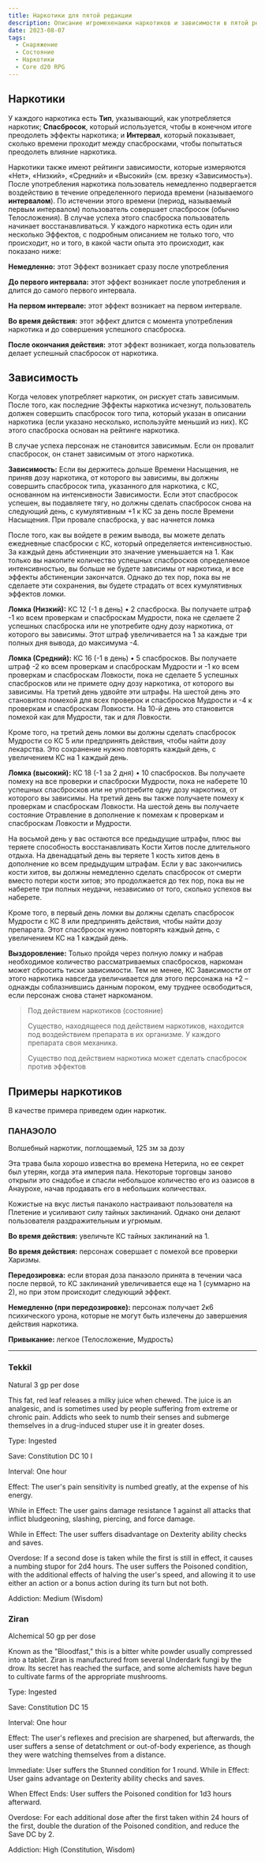 ```yaml
---
title: Наркотики для пятой редакции
description: Описание игромехенаики наркотиков и зависимости в пятой редакции D&D
date: 2023-08-07
tags:
  - Снаряжение
  - Состояние
  - Наркотики
  - Core d20 RPG
---
```


## Наркотики

У каждого наркотика есть **Тип**, указывающий, как употребляется наркотик; **Спасбросок**, который используется, чтобы в конечном итоге преодолеть эффекты наркотика; и **Интервал**, который показывает, сколько времени проходит между спасбросками, чтобы попытаться преодолеть влияние наркотика.

Наркотики также имеют рейтинги зависимости, которые измеряются «Нет», «Низкий», «Средний» и «Высокий» (см. врезку «Зависимость»). После употребления наркотика пользователь немедленно подвергается воздействию в течение определенного периода времени (называемого **интервалом**). По истечении этого времени (период, называемый первым интервалом) пользователь совершает спасбросок (обычно Телосложения). В случае успеха этого спасброска пользователь начинает восстанавливаться. У каждого наркотика есть один или несколько Эффектов, с подробным описанием не только того, что происходит, но и того, в какой части опыта это происходит, как показано ниже:

**Немедленно:** этот Эффект возникает сразу после употребления

**До первого интервала:** этот эффект возникает после употребления и длится до самого первого интервала.

**На первом интервале:** этот эффект возникает на первом интервале.

**Во время действия:** этот эффект длится с момента употребления наркотика и до совершения успешного спасброска.

**После окончания действия:** этот эффект возникает, когда пользователь делает успешный спасбросок от наркотика.

## Зависимость

Когда человек употребляет наркотик, он рискует стать зависимым. После того, как последние Эффекты наркотика исчезнут, пользователь должен совершить спасбросок того типа, который указан в описании наркотика (если указано несколько, используйте меньший из них). КС этого спасброска основан на рейтинге наркотика.

В случае успеха персонаж не становится зависимым. Если он провалит спасбросок, он станет зависимым от этого наркотика.

**Зависимость:** Если вы держитесь дольше Времени Насыщения, не приняв дозу наркотика, от которого вы зависимы, вы должны совершить спасбросок типа, указанного для наркотика, с КС, основанном на интенсивности Зависимости. Если этот спасбросок успешен, вы подавляете тягу, но должны сделать спасбросок снова на следующий день, с кумулятивным +1 к КС за день после Времени Насыщения. При провале спасброска, у вас начнется ломка

После того, как вы войдете в режим вывода, вы можете делать ежедневные спасброски с КС, который определяется интенсивностью. За каждый день абстиненции это значение уменьшается на 1. Как только вы накопите количество успешных спасбросков определяемое интенсивностью, вы больше не будете зависимы от наркотика, и все эффекты абстиненции закончатся. Однако до тех пор, пока вы не сделаете эти сохранения, вы будете страдать от всех кумулятивных эффектов ломки.

**Ломка (Низкий):** КС 12 (-1 в день) • 2 спасброска. Вы получаете штраф -1 ко всем проверкам и спасброскам Мудрости, пока не сделаете 2 успешных спасброска или не употребите одну дозу наркотика, от которого вы зависимы. Этот штраф увеличивается на 1 за каждые три полных дня вывода, до максимума -4.

**Ломка (Средний):** КС 16 (-1 в день) • 5 спасбросков. Вы получаете штраф -2 ко всем проверкам и спасброскам Мудрости и -1 ко всем проверкам и спасброскам Ловкости, пока не сделаете 5 успешных спасбросков или не примете одну дозу наркотика, от которого вы зависимы. На третий день удвойте эти штрафы. На шестой день это становится помехой для всех проверок и спасбросков Мудрости и -4 к проверкам и спасброскам Ловкости. На 10-й день это становится помехой как для Мудрости, так и для Ловкости.

Кроме того, на третий день ломки вы должны сделать спасбросок Мудрости со КС 5 или предпринять действия, чтобы найти дозу лекарства. Это сохранение нужно повторять каждый день, с увеличением КС на 1 каждый день.

**Ломка (высокий):** КС 18 (-1 за 2 дня) • 10 спасбросков. Вы получаете помеху на все проверки и спасброски Мудрости, пока не наберете 10 успешных спасбросков или не употребите одну дозу наркотика, от которого вы зависимы. На третий день вы также получаете помеху к проверкам и спасброскам Ловкости. На шестой день вы получаете состояние Отравление в дополнение к помехам к проверкам и спасброскам Ловкости и Мудрости.

На восьмой день у вас остаются все предыдущие штрафы, плюс вы теряете способность восстанавливать Кости Хитов после длительного отдыха. На двенадцатый день вы теряете 1 кость хитов день в дополнение ко всем предыдущим штрафам. Если у вас закончились кости хитов, вы должны немедленно сделать спасбросок от смерти вместо потери кости хитов; это продолжается до тех пор, пока вы не наберете три полных неудачи, независимо от того, сколько успехов вы наберете.

Кроме того, в первый день ломки вы должны сделать спасбросок Мудрости с КС 8 или предпринять действия, чтобы найти дозу препарата. Этот спасбросок нужно повторять каждый день, с увеличением КС на 1 каждый день.

**Выздоровление:** Только пройдя через полную ломку и набрав необходимое количество рассматриваемых спасбросков, наркоман может сбросить тиски зависимости. Тем не менее, КС Зависимости от этого наркотика навсегда увеличивается для этого персонажа на +2 – однажды соблазнившись данным пороком, ему труднее освободиться, если персонаж снова станет наркоманом.

> Под действием наркотиков (состояние)
>
> Существо, находящееся под действием наркотиков, находится под воздействием препарата в их организме. У каждого препарата своя механика.
>
> Существо под действием наркотика может сделать спасбросок против эффектов

## Примеры наркотиков

В качестве примера приведем один наркотик.

### ПАНАЭОЛО

Волшебный наркотик, поглощаемый, 125 зм за дозу

Эта трава была хорошо известна во времена Нетерила, но ее секрет был утерян, когда эта империя пала. Некоторые торговцы заново открыли это снадобье и спасли небольшое количество его из оазисов в Анаурохе, начав продавать его в небольших количествах.

Кожистые на вкус листья панаколо настраивают пользователя на Плетение и усиливают силу тайных заклинаний. Однако они делают пользователя раздражительным и угрюмым.

**Во время действия:** увеличьте КС тайных заклинаний на 1.

**Во время действия:** персонаж совершает с помехой все проверки Харизмы.

**Передозировка:** если вторая доза панаэоло принята в течении часа после первой, то КС заклинаний увеличивается еще на 1 (суммарно на 2), но при этом происходит следующий эффект.

**Немедленно (при передозировке):** персонаж получает 2к6 психического урона, которые не могут быть излечены до завершения действия наркотика.

**Привыкание:** легкое (Телосложение, Мудрость)

---

### Tekkil

Natural 3 gp per dose

This fat, red leaf releases a milky juice when chewed. The juice is an analgesic, and is sometimes used by people suffering from extreme or chronic pain. Addicts who seek to numb their senses and submerge themselves in a drug-induced stuper use it in greater doses.

Type: Ingested

Save: Constitution DC 10 I

Interval: One hour

Effect: The user's pain sensitivity is numbed greatly, at the expense of his energy.

While in Effect: The user gains damage resistance 1 against all attacks that inflict bludgeoning, slashing, piercing, and force damage.

While in Effect: The user suffers disadvantage on Dexterity ability checks and saves.

Overdose: If a second dose is taken while the first is still in effect, it causes a numbing stupor for 2d4 hours. The user suffers the Poisoned condition, with the additional effects of halving the user's speed, and allowing it to use either an action or a bonus action during its turn but not both.

Addiction: Medium (Wisdom)

### Ziran

Alchemical 50 gp per dose

Known as the "Bloodfast," this is a bitter white powder usually compressed into a tablet. Ziran is manufactured from several Underdark fungi by the drow. Its secret has reached the surface, and some alchemists have begun to cultivate farms of the appropriate mushrooms.

Type: Ingested

Save: Constitution DC 15

Interval: One hour

Effect: The user's reflexes and precision are sharpened, but afterwards, the user suffers a sense of detatchment or out-of-body experience, as though they were watching themselves from a distance.

Immediate: User suffers the Stunned condition for 1 round.
While in Effect: User gains advantage on Dexterity ability checks and saves.

When Effect Ends: User suffers the Poisoned condition for 1d3 hours afterward.

Overdose: For each additional dose after the first taken within 24 hours of the first, double the duration of the Poisoned condition, and reduce the Save DC by 2.

Addiction: High (Constitution, Wisdom)
